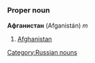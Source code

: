 =={{ru}}==
[[Category:Russian nouns]]
===Proper noun===
'''Афганистан''' (Afganistán) ''m''

#[[Afghanistan]]